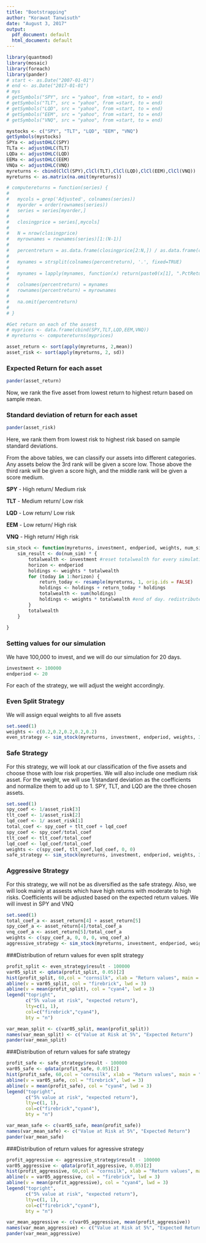 ---
title: "Bootstrapping"
author: "Korawat Tanwisuth"
date: "August 3, 2017"
output:
  pdf_document: default
  html_document: default
---

```{r, message=FALSE, warning=FALSE}
library(quantmod)
library(mosaic)
library(foreach)
library(pander)
# start <- as.Date("2007-01-01")
# end <- as.Date("2017-01-01")
# mys
# getSymbols("SPY", src = "yahoo", from =start, to = end)
# getSymbols("TLT", src = "yahoo", from =start, to = end)
# getSymbols("LQD", src = "yahoo", from =start, to = end)
# getSymbols("EEM", src = "yahoo", from =start, to = end)
# getSymbols("VNQ", src = "yahoo", from =start, to = end)
```


```{r}
mystocks <- c("SPY", "TLT", "LQD", "EEM", "VNQ")
getSymbols(mystocks)
SPYa <- adjustOHLC(SPY)
TLTa <- adjustOHLC(TLT)
LQDa <- adjustOHLC(LQD)
EEMa <- adjustOHLC(EEM)
VNQa <- adjustOHLC(VNQ)
myreturns <- cbind(ClCl(SPY),ClCl(TLT),ClCl(LQD),ClCl(EEM),ClCl(VNQ))
myreturns <- as.matrix(na.omit(myreturns))
```


```{r}
# computereturns = function(series) {
# 
# 	mycols = grep('Adjusted', colnames(series))
# 	myorder = order(rownames(series))
# 	series = series[myorder,]
# 
# 	closingprice = series[,mycols]
# 
# 	N = nrow(closingprice)
# 	myrownames = rownames(series)[1:(N-1)]
# 
# 	percentreturn = as.data.frame(closingprice[2:N,]) / as.data.frame(closingprice[1:(N-1),]) - 1
# 
# 	mynames = strsplit(colnames(percentreturn), '.', fixed=TRUE)
# 
# 	mynames = lapply(mynames, function(x) return(paste0(x[1], ".PctReturn")))
# 
# 	colnames(percentreturn) = mynames
# 	rownames(percentreturn) = myrownames
# 
# 	na.omit(percentreturn)
# 
# }
```

```{r}
#Get return on each of the assest
# myprices <- data.frame(cbind(SPY,TLT,LQD,EEM,VNQ))
# myreturns <- computereturns(myprices)
```

```{r}
asset_return <- sort(apply(myreturns, 2,mean))
asset_risk <- sort(apply(myreturns, 2, sd))
```


### Expected Return for each asset 
```{r}
pander(asset_return)
```

Now, we rank the five asset from lowest return to highest return based on sample mean.

### Standard deviation of return for each asset
```{r}
pander(asset_risk)
```

Here, we rank them from lowest risk to highest risk based on sample standard deviations.

From the above tables, we can classify our assets into different categories. Any assets below the 3rd rank will be given a score low. Those above the third rank will be given a score high, and the middle rank will be given a score medium.

**SPY** - High return/ Medium risk 

**TLT** - Medium return/ Low risk

**LQD** - Low return/ Low risk

**EEM** - Low return/ High risk

**VNQ** - High return/ High risk


```{r}
sim_stock <- function(myreturns, investment, endperiod, weights, num_sim){
    sim_result <- do(num_sim) * {
        totalwealth <- investment #reset totalwealth for every simulation
        horizon <- endperiod
        holdings <- weights * totalwealth
        for (today in 1:horizon) {
            return_today <- resample(myreturns, 1, orig.ids = FALSE)
            holdings <- holdings + return_today * holdings
            totalwealth <- sum(holdings)
            holdings <- weights * totalwealth #end of day. redistribute the wealth
        }
        totalwealth
    }
    
}

```

### Setting values for our simulation

We have 100,000 to invest, and we will do our simulation for 20 days.

```{r}
investment <- 100000
endperiod <- 20
```

For each of the strategy, we will adjust the weight accordingly.

### Even Split Strategy

We will assign equal weights to all five assets

```{r}
set.seed(1)
weights <- c(0.2,0.2,0.2,0.2,0.2)
even_strategy <- sim_stock(myreturns, investment, endperiod, weights, 3000)
```


### Safe Strategy

For this strategy, we will look at our classification of the five assets and choose those with low risk properties. We will also include one medium risk asset. For the weight, we will use 1/standard deviation as the coefficients and normalize them to add up to 1. SPY, TLT, and LQD are the three chosen assets. 
```{r}
set.seed(1)
spy_coef <- 1/asset_risk[3]
tlt_coef <- 1/asset_risk[2]
lqd_coef <- 1/ asset_risk[1]
total_coef <- spy_coef + tlt_coef + lqd_coef
spy_coef <- spy_coef/total_coef
tlt_coef <- tlt_coef/total_coef
lqd_coef <- lqd_coef/total_coef
weights <- c(spy_coef, tlt_coef,lqd_coef, 0, 0)
safe_strategy <- sim_stock(myreturns, investment, endperiod, weights, 3000)
```


### Aggressive Strategy

For this strategy, we will not be as diversified as the safe strategy. Also, we will look mainly at assests which have high returns with moderate to high risks. Coefficients will be adjusted based on the expected return values. We will invest in SPY and VNQ

```{r}
set.seed(1)
total_coef_a <- asset_return[4] + asset_return[5]
spy_coef_a <- asset_return[4]/total_coef_a
vnq_coef_a <- asset_return[5]/total_coef_a
weights <- c(spy_coef_a, 0, 0, 0, vnq_coef_a)
aggressive_strategy <- sim_stock(myreturns, investment, endperiod, weights, 3000)
```


###Distribution of return values for even split strategy


```{r}
profit_split <- even_strategy$result - 100000
var05_split <- qdata(profit_split, 0.05)[2]
hist(profit_split, 60,col = "cornsilk", xlab = "Return values", main = "Distribution of Return Values (Even Split Strategy)")
abline(v = var05_split, col = "firebrick", lwd = 3)
abline(v = mean(profit_split), col = "cyan4", lwd = 3)
legend("topright", 
       c("5% value at risk", "expected return"), 
       lty=c(1, 1), 
       col=c("firebrick","cyan4"), 
       bty = "n")
```



```{r}
var_mean_split <- c(var05_split, mean(profit_split))
names(var_mean_split) <- c("Value at Risk at 5%", "Expected Return")
pander(var_mean_split)
```


###Distribution of return values for safe strategy


```{r}
profit_safe <- safe_strategy$result - 100000
var05_safe <- qdata(profit_safe, 0.05)[2]
hist(profit_safe, 60,col = "cornsilk", xlab = "Return values", main = "Distribution of Return Values (Safe Strategy)")
abline(v = var05_safe, col = "firebrick", lwd = 3)
abline(v = mean(profit_safe), col = "cyan4", lwd = 3)
legend("topright", 
       c("5% value at risk", "expected return"), 
       lty=c(1, 1), 
       col=c("firebrick","cyan4"), 
       bty = "n")
```


```{r}
var_mean_safe <- c(var05_safe, mean(profit_safe))
names(var_mean_safe) <- c("Value at Risk at 5%", "Expected Return")
pander(var_mean_safe)
```

###Distribution of return values for agressive strategy


```{r}
profit_aggressive <- aggressive_strategy$result - 100000
var05_aggressive <- qdata(profit_aggressive, 0.05)[2]
hist(profit_aggressive, 60,col = "cornsilk", xlab = "Return values", main = "Distribution of Return Values (Aggressive Strategy)")
abline(v = var05_aggressive, col = "firebrick", lwd = 3)
abline(v = mean(profit_aggressive), col = "cyan4", lwd = 3)
legend("topright", 
       c("5% value at risk", "expected return"), 
       lty=c(1, 1), 
       col=c("firebrick","cyan4"), 
       bty = "n")
```


```{r}
var_mean_aggressive <- c(var05_aggressive, mean(profit_aggressive))
names(var_mean_aggressive) <- c("Value at Risk at 5%", "Expected Return")
pander(var_mean_aggressive)
```